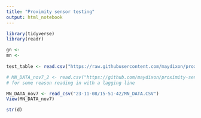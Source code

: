 ```yaml
---
title: "Proximity sensor testing"
output: html_notebook
---
```



```r
library(tidyverse)
library(readr)
```


```r
gn <- 
mn <- 
      
test_table <- read.csv("https://raw.githubusercontent.com/maydixon/proximity-sensors/main/test_table.csv", sep=",", header=TRUE, stringsAsFactors = F ) 

# MN_DATA_nov7_2 <- read.csv("https://github.com/maydixon/proximity-sensors/blob/main/23-11-08/15-51-42/MN_DATA.CSV",sep=",", header=TRUE, stringsAsFactors = F )
# for some reason reading in with a lagging line

MN_DATA_nov7 <- read_csv("23-11-08/15-51-42/MN_DATA.CSV")
View(MN_DATA_nov7)

str(d)     
```




